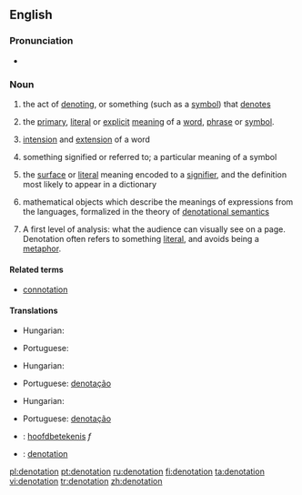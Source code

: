 ==English==
{{wikipedia}}

===Pronunciation===
* {{rhymes|eɪʃǝn}}

===Noun===
{{en-noun}}

# the act of [[denoting]], or something (such as a [[symbol]]) that [[denote]]s
# {{logic|linguistics|semiotics}} the [[primary]], [[literal]] or [[explicit]] [[meaning]] of a [[word]], [[phrase]] or [[symbol]].
# {{philosophy|logic}} [[intension]] and [[extension]] of a word
# {{semantics}} something signified or referred to; a particular meaning of a symbol
# {{semiotics}} the [[surface]] or [[literal]] meaning encoded to a [[signifier]], and the definition most likely to appear in a dictionary
# {{computer science}} mathematical objects which describe the meanings of expressions from the languages, formalized in the theory of [[denotational semantics]]
# {{context|media-studies}} A first level of analysis: what the audience can visually see on a page. Denotation often refers to something [[literal]], and avoids being a [[metaphor]].

====Related terms====
* [[connotation]]

====Translations====
{{trans-top|act of denoting}}
* Hungarian: {{t|hu|megjelölés}}
{{trans-mid}}
* Portuguese: {{t+|pt|denotação|f}}
{{trans-bottom}}

{{trans-top|primary or explicit meaning}}
* Hungarian: {{t|hu|jelentés}}
{{trans-mid}}
* Portuguese: [[denotação]] {{f}}
{{trans-bottom}}

{{trans-top|something signified or referred to}}
* Hungarian: {{t+|hu|jel}}
{{trans-mid}}
* Portuguese: [[denotação]] {{f}}
{{trans-bottom}}

{{checktrans-top}}
* {{ttbc|Dutch}}: [[hoofdbetekenis]] ''f''
* {{ttbc|Spanish}}: [[denotation]]
{{checktrans-bottom}}

[[pl:denotation]]
[[pt:denotation]]
[[ru:denotation]]
[[fi:denotation]]
[[ta:denotation]]
[[vi:denotation]]
[[tr:denotation]]
[[zh:denotation]]